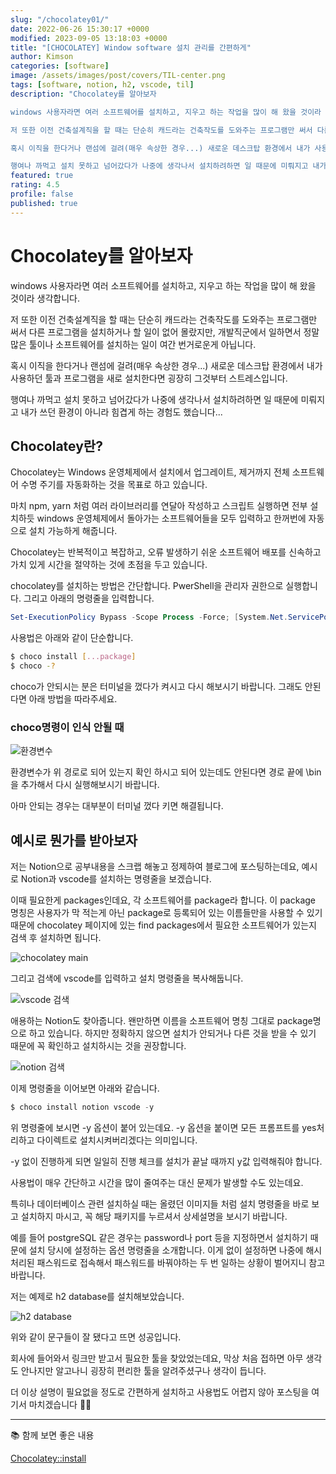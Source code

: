```yaml
---
slug: "/chocolatey01/"
date: 2022-06-26 15:30:17 +0000
modified: 2023-09-05 13:18:03 +0000
title: "[CHOCOLATEY] Window software 설치 관리를 간편하게"
author: Kimson
categories: [software]
image: /assets/images/post/covers/TIL-center.png
tags: [software, notion, h2, vscode, til]
description: "Chocolatey를 알아보자

windows 사용자라면 여러 소프트웨어를 설치하고, 지우고 하는 작업을 많이 해 왔을 것이라 생각합니다.

저 또한 이전 건축설계직을 할 때는 단순히 캐드라는 건축작도를 도와주는 프로그램만 써서 다른 프로그램을 설치하거나 할 일이 없어 몰랐지만, 개발직군에서 일하면서 정말 많은 툴이나 소프트웨어를 설치하는 일이 여간 번거로운게 아닙니다.

혹시 이직을 한다거나 랜섬에 걸려(매우 속상한 경우...) 새로운 데스크탑 환경에서 내가 사용하던 툴과 프로그램을 새로 설치한다면 굉장히 그것부터 스트레스입니다.

행여나 까먹고 설치 못하고 넘어갔다가 나중에 생각나서 설치하려하면 일 때문에 미뤄지고 내가 쓰던 환경이 아니라 힘겹게 하는 경험도 했습니다..."
featured: true
rating: 4.5
profile: false
published: true
---
```


# Chocolatey를 알아보자

windows 사용자라면 여러 소프트웨어를 설치하고, 지우고 하는 작업을 많이 해 왔을 것이라 생각합니다.

저 또한 이전 건축설계직을 할 때는 단순히 캐드라는 건축작도를 도와주는 프로그램만 써서 다른 프로그램을 설치하거나 할 일이 없어 몰랐지만, 개발직군에서 일하면서 정말 많은 툴이나 소프트웨어를 설치하는 일이 여간 번거로운게 아닙니다.

혹시 이직을 한다거나 랜섬에 걸려(매우 속상한 경우...) 새로운 데스크탑 환경에서 내가 사용하던 툴과 프로그램을 새로 설치한다면 굉장히 그것부터 스트레스입니다.

행여나 까먹고 설치 못하고 넘어갔다가 나중에 생각나서 설치하려하면 일 때문에 미뤄지고 내가 쓰던 환경이 아니라 힘겹게 하는 경험도 했습니다...

## Chocolatey란?

Chocolatey는 Windows 운영체제에서 설치에서 업그레이트, 제거까지 전체 소프트웨어 수명 주기를 자동화하는 것을 목표로 하고 있습니다.

마치 npm, yarn 처럼 여러 라이브러리를 연달아 작성하고 스크립트 실행하면 전부 설치하듯 windows 운영체제에서 돌아가는 소프트웨어들을 모두 입력하고 한꺼번에 자동으로 설치 가능하게 해줍니다.

Chocolatey는 반복적이고 복잡하고, 오류 발생하기 쉬운 소프트웨어 배포를 신속하고 가치 있게 시간을 절약하는 것에 초점을 두고 있습니다.

chocolatey를 설치하는 방법은 간단합니다. PwerShell을 관리자 권한으로 실행합니다. 그리고 아래의 명령줄을 입력합니다.

```powershell
Set-ExecutionPolicy Bypass -Scope Process -Force; [System.Net.ServicePointManager]::SecurityProtocol = [System.Net.ServicePointManager]::SecurityProtocol -bor 3072; iex ((New-Object System.Net.WebClient).DownloadString('https://community.chocolatey.org/install.ps1'))
```

사용법은 아래와 같이 단순합니다.

```sh
$ choco install [...package]
$ choco -?
```

choco가 안되시는 분은 터미널을 껐다가 켜시고 다시 해보시기 바랍니다. 그래도 안된다면 아래 방법을 따라주세요.

### choco명령이 인식 안될 때

![환경변수](https://user-images.githubusercontent.com/71887242/175803190-a8ca7587-9677-409e-96cf-64880c0194c7.png)

환경변수가 위 경로로 되어 있는지 확인 하시고 되어 있는데도 안된다면 경로 끝에 \bin을 추가해서 다시 실행해보시기 바랍니다.

아마 안되는 경우는 대부분이 터미널 껐다 키면 해결됩니다.

## 예시로 뭔가를 받아보자

저는 Notion으로 공부내용을 스크랩 해놓고 정제하여 블로그에 포스팅하는데요, 예시로 Notion과 vscode를 설치하는 명령줄을 보겠습니다.

이때 필요한게 packages인데요, 각 소프트웨어를 package라 합니다. 이 package 명칭은 사용자가 막 적는게 아닌 package로 등록되어 있는 이름들만을 사용할 수 있기 때문에 chocolatey 페이지에 있는 find packages에서 필요한 소프트웨어가 있는지 검색 후 설치하면 됩니다.

![chocolatey main](https://user-images.githubusercontent.com/71887242/175803312-f31a410f-3a10-4d6d-8486-af3727c88e76.png)

그리고 검색에 vscode를 입력하고 설치 명령줄을 복사해둡니다.

![vscode 검색](https://user-images.githubusercontent.com/71887242/175803384-48f01c91-d5bd-46e7-a93f-26a87ce76dab.png)

애용하는 Notion도 찾아줍니다. 왠만하면 이름을 소프트웨어 명칭 그대로 package명으로 하고 있습니다. 하지만 정확하지 않으면 설치가 안되거나 다른 것을 받을 수 있기 때문에 꼭 확인하고 설치하시는 것을 권장합니다.

![notion 검색](https://user-images.githubusercontent.com/71887242/175803363-5cfed01d-350f-44b0-b811-698164150ee5.png)

이제 명령줄을 이어보면 아래와 같습니다.

```powershell
$ choco install notion vscode -y
```

위 명령줄에 보시면 -y 옵션이 붙어 있는데요. -y 옵션을 붙이면 모든 프롬프트를 yes처리하고 다이렉트로 설치시켜버리겠다는 의미입니다.

-y 없이 진행하게 되면 일일히 진행 체크를 설치가 끝날 때까지 y값 입력해줘야 합니다.

사용법이 매우 간단하고 시간을 많이 줄여주는 대신 문제가 발생할 수도 있는데요.

특히나 데이터베이스 관련 설치하실 때는 올렸던 이미지들 처럼 설치 명령줄을 바로 보고 설치하지 마시고, 꼭 해당 패키지를 누르셔서 상세설명을 보시기 바랍니다.

예를 들어 postgreSQL 같은 경우는 password나 port 등을 지정하면서 설치하기 때문에 설치 당시에 설정하는 옵션 명령줄을 소개합니다. 이게 없이 설정하면 나중에 해시처리된 패스워드로 접속해서 패스워드를 바꿔야하는 두 번 일하는 상황이 벌어지니 참고 바랍니다.

저는 예제로 h2 database를 설치해보았습니다.

![h2 database](https://user-images.githubusercontent.com/71887242/175803642-f11aee86-6011-41f4-8f71-6f3250723b17.png)

위와 같이 문구들이 잘 됐다고 뜨면 성공입니다.

회사에 들어와서 링크만 받고서 필요한 툴을 찾았었는데요, 막상 처음 접하면 아무 생각도 안나지만 알고나니 굉장히 편리한 툴을 알려주셨구나 생각이 듭니다.

더 이상 설명이 필요없을 정도로 간편하게 설치하고 사용법도 어렵지 않아 포스팅을 여기서 마치겠습니다 🙇‍♂️

---

📚 함께 보면 좋은 내용

[Chocolatey::install](https://chocolatey.org/install)
